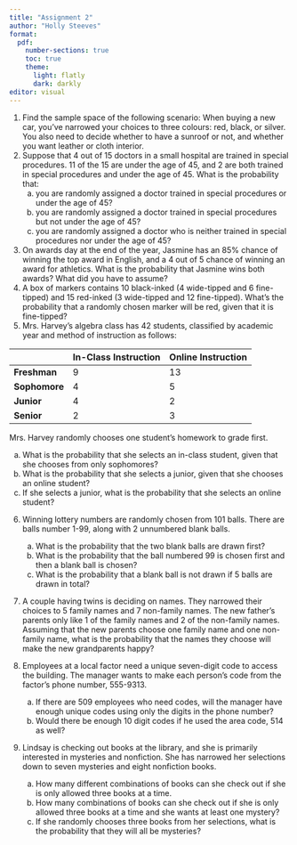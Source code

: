 ```yaml
---
title: "Assignment 2"
author: "Holly Steeves"
format: 
  pdf: 
    number-sections: true
    toc: true
    theme: 
      light: flatly
      dark: darkly
editor: visual
---
```


1.  Find the sample space of the following scenario: When buying a new car, you've narrowed your choices to three colours: red, black, or silver. You also need to decide whether to have a sunroof or not, and whether you want leather or cloth interior.
2.  Suppose that 4 out of 15 doctors in a small hospital are trained in special procedures. 11 of the 15 are under the age of 45, and 2 are both trained in special procedures and under the age of 45. What is the probability that:
    a.  you are randomly assigned a doctor trained in special procedures or under the age of 45?
    b.  you are randomly assigned a doctor trained in special procedures but not under the age of 45?
    c.  you are randomly assigned a doctor who is neither trained in special procedures nor under the age of 45?
3.  On awards day at the end of the year, Jasmine has an 85% chance of winning the top award in English, and a 4 out of 5 chance of winning an award for athletics. What is the probability that Jasmine wins both awards? What did you have to assume?
4.  A box of markers contains 10 black-inked (4 wide-tipped and 6 fine-tipped) and 15 red-inked (3 wide-tipped and 12 fine-tipped). What's the probability that a randomly chosen marker will be red, given that it is fine-tipped?
5.  Mrs. Harvey's algebra class has 42 students, classified by academic year and method of instruction as follows:

|               | In-Class Instruction | Online Instruction |
|---------------|----------------------|--------------------|
| **Freshman**  | 9                    | 13                 |
| **Sophomore** | 4                    | 5                  |
| **Junior**    | 4                    | 2                  |
| **Senior**    | 2                    | 3                  |

Mrs. Harvey randomly chooses one student's homework to grade first.

a.  What is the probability that she selects an in-class student, given that she chooses from only sophomores?
b.  What is the probability that she selects a junior, given that she chooses an online student?
c.  If she selects a junior, what is the probability that she selects an online student?

```{=html}
<!-- -->
```
6.  Winning lottery numbers are randomly chosen from 101 balls. There are balls number 1-99, along with 2 unnumbered blank balls.

    a.  What is the probability that the two blank balls are drawn first?
    b.  What is the probability that the ball numbered 99 is chosen first and then a blank ball is chosen?
    c.  What is the probability that a blank ball is not drawn if 5 balls are drawn in total?

7.  A couple having twins is deciding on names. They narrowed their choices to 5 family names and 7 non-family names. The new father's parents only like 1 of the family names and 2 of the non-family names. Assuming that the new parents choose one family name and one non-family name, what is the probability that the names they choose will make the new grandparents happy?

8.  Employees at a local factor need a unique seven-digit code to access the building. The manager wants to make each person's code from the factor's phone number, 555-9313.

    a.  If there are 509 employees who need codes, will the manager have enough unique codes using only the digits in the phone number?
    b.  Would there be enough 10 digit codes if he used the area code, 514 as well?

9.  Lindsay is checking out books at the library, and she is primarily interested in mysteries and nonfiction. She has narrowed her selections down to seven mysteries and eight nonfiction books.

    a.  How many different combinations of books can she check out if she is only allowed three books at a time.
    b.  How many combinations of books can she check out if she is only allowed three books at a time and she wants at least one mystery?
    c.  If she randomly chooses three books from her selections, what is the probability that they will all be mysteries?
